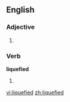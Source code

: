 ==English==

===Adjective===
{{en-adj|-}}

# {{alternative spelling of|[[liquified]]}}

===Verb===
'''liquefied'''

# {{past of|[[liquefy]]}} {{alternative spelling of|[[liquified]]}}

[[vi:liquefied]]
[[zh:liquefied]]